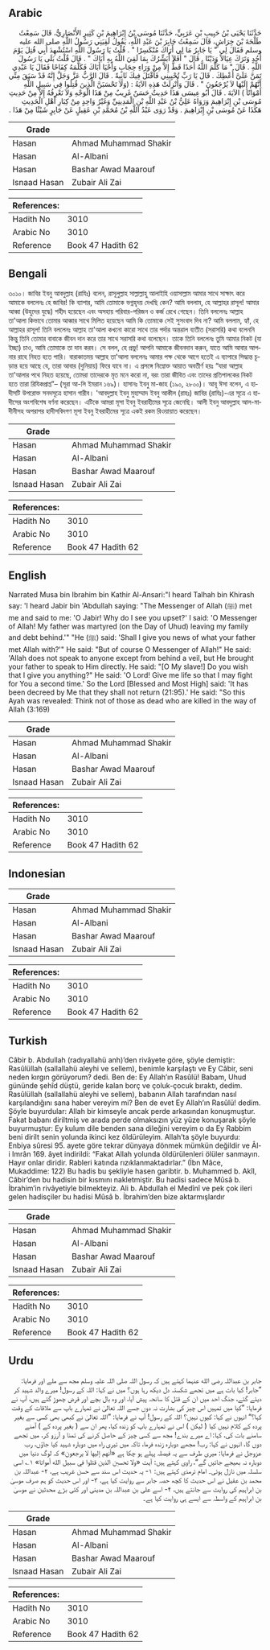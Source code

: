## Arabic


<div dir="rtl" lang="ar" style={{fontSize:'larger',backgroundColor:'#f8f9fa',padding:20}}>
حَدَّثَنَا يَحْيَى بْنُ حَبِيبِ بْنِ عَرَبِيٍّ، حَدَّثَنَا مُوسَى بْنُ إِبْرَاهِيمَ بْنِ كَثِيرٍ الأَنْصَارِيُّ، قَالَ سَمِعْتُ طَلْحَةَ بْنَ خِرَاشٍ، قَالَ سَمِعْتُ جَابِرَ بْنَ عَبْدِ اللَّهِ، يَقُولُ لَقِيَنِي رَسُولُ اللَّهِ صلى الله عليه وسلم فَقَالَ لِي ‏"‏ يَا جَابِرُ مَا لِي أَرَاكَ مُنْكَسِرًا ‏"‏ ‏.‏ قُلْتُ يَا رَسُولَ اللَّهِ اسْتُشْهِدَ أَبِي قُتِلَ يَوْمَ أُحُدٍ وَتَرَكَ عِيَالاً وَدَيْنًا ‏.‏ قَالَ ‏"‏ أَفَلاَ أُبَشِّرُكَ بِمَا لَقِيَ اللَّهُ بِهِ أَبَاكَ ‏"‏ ‏.‏ قَالَ قُلْتُ بَلَى يَا رَسُولَ اللَّهِ ‏.‏ قَالَ ‏"‏ مَا كَلَّمَ اللَّهُ أَحَدًا قَطُّ إِلاَّ مِنْ وَرَاءِ حِجَابٍ وَأَحْيَا أَبَاكَ فَكَلَّمَهُ كِفَاحًا فَقَالَ يَا عَبْدِي تَمَنَّ عَلَىَّ أُعْطِكَ ‏.‏ قَالَ يَا رَبِّ تُحْيِينِي فَأُقْتَلَ فِيكَ ثَانِيةً ‏.‏ قَالَ الرَّبُّ عَزَّ وَجَلَّ إِنَّهُ قَدْ سَبَقَ مِنِّي أَنَّهُمْ إِلَيْهَا لاَ يُرْجَعُونَ ‏"‏ ‏.‏ قَالَ وَأُنْزِلَتْ هَذِهِ الآيَةُ ‏:‏ ‏(‏وَلَاَ تَحْسَبَنَّ الَّذِينَ قُتِلُوا فِي سَبِيلِ اللَّهِ أَمْوَاتًا ‏)‏ الآيَةَ ‏.‏ قَالَ أَبُو عِيسَى هَذَا حَدِيثٌ حَسَنٌ غَرِيبٌ مِنْ هَذَا الْوَجْهِ وَلاَ نَعْرِفُهُ إِلاَّ مِنْ حَدِيثِ مُوسَى بْنِ إِبْرَاهِيمَ وَرَوَاهُ عَلِيُّ بْنُ عَبْدِ اللَّهِ بْنِ الْمَدِينِيِّ وَغَيْرُ وَاحِدٍ مِنْ كِبَارِ أَهْلِ الْحَدِيثِ هَكَذَا عَنْ مُوسَى بْنِ إِبْرَاهِيمَ ‏.‏ وَقَدْ رَوَى عَبْدُ اللَّهِ بْنُ مُحَمَّدِ بْنِ عَقِيلٍ عَنْ جَابِرٍ شَيْئًا مِنْ هَذَا ‏.‏
</div>
<div style={{backgroundColor:'#f8f9fa',padding:20, marginBottom: 10}}><table> <thead> <tr> <th>Grade</th> <th></th> </tr> </thead> <tbody> <tr><td>Hasan</td><td>Ahmad Muhammad Shakir</td></tr><tr><td>Hasan</td><td>Al-Albani</td></tr><tr><td>Hasan</td><td>Bashar Awad Maarouf</td></tr><tr><td>Isnaad Hasan</td><td>Zubair Ali Zai</td></tr></tbody></table><table> <thead> <tr> <th>References:</th> <th></th> </tr> </thead> <tbody><tr><td>Hadith No</td><td>3010</td></tr><tr><td>Arabic No</td><td>3010</td></tr><tr><td>Reference</td><td>Book 47 Hadith 62</td></tr></tbody></table></div>

## Bengali


<div dir="ltr" lang="bn" style={{fontSize:'larger',backgroundColor:'#f8f9fa',padding:20}}>
৩০১০। জাবির ইবনু আবদুল্লাহ (রাযিঃ) বলেন, রাসূলুল্লাহ সাল্লাল্লাহু আলাইহি ওয়াসাল্লাম আমার সাথে সাক্ষাৎ করে আমাকে বললেনঃ হে জাবির! কি ব্যাপার, আমি তোমাকে ভগ্নহৃদয় দেখছি কেন? আমি বললাম, হে আল্লাহর রাসূল! আমার আব্বা (উহুদের যুদ্ধে) শহীদ হয়েছেন এবং অসহায় পরিবার-পরিজন ও কর্জ রেখে গেছেন। তিনি বললেনঃ আল্লাহ তা'আলা কিভাবে তোমার আব্বার সাথে মিলিত হয়েছেন আমি কি তোমাকে সেই সুসংবাদ দিব না? আমি বললাম, হ্যাঁ, হে আল্লাহর রাসূল! তিনি বললেনঃ আল্লাহ তা'আলা কখনো কারো সাথে তার পর্দার অন্তরাল ব্যতীত (সরাসরি) কথা বলেননি কিন্তু তিনি তোমার বাবাকে জীবন দান করে তার সাথে সরাসরি কথা বলেছেন। তাকে তিনি বললেনঃ তুমি আমার নিকট (যা ইচ্ছা) চাও, আমি তোমাকে তা দান করব। সে বলল, হে প্ৰভু! আপনি আমাকে জীবনদান করুন, যাতে আমি আবার আপনার রাহে নিহত হতে পারি। বারাকাতময় আল্লাহ তা'আলা বললেনঃ আমার পক্ষ থেকে আগে হতেই এ ব্যাপারে সিদ্ধান্ত চূড়ান্ত হয়ে আছে যে, তারা আবার (দুনিয়ায়) ফিরে যাবে না। এ প্রসঙ্গে নিম্নোক্ত আয়াত অবতীর্ণ হয়ঃ “যারা আল্লাহ তা'আলার পথে নিহত হয়েছে, তোমরা তাদেরকে মৃত মনে করো না, বরং তারা জীবিত এবং তাদের প্রতিপালকের নিকট হতে তারা রিযিকপ্রাপ্ত”– (সূরা আ-লি ইমরান ১৬৯)। হাসানঃ ইবনু মা-জাহ (১৯০, ২৮০০)। আবূ ঈসা বলেন, এ হাদীসটি উপরোক্ত সনদসূত্রে হাসান গারীব। 'আবদুল্লাহ ইবনু মুহাম্মাদ ইবনু আকীল (রাহঃ) জাবির (রাযিঃ)-এর সূত্রে এ হাদীসের অংশবিশেষ বর্ণনা করেছেন। এটিকে আমরা মূসা ইবনু ইবরাহীমের সূত্রে জেনেছি। আলী ইবনু আবদুল্লাহ আল-মাদীনীসহ অপরাপর হাদীসবিদগণ মূসা ইবনু ইবরাহীমের সূত্রে একই রকম রিওয়ায়াত করেছেন।
</div>
<div style={{backgroundColor:'#f8f9fa',padding:20, marginBottom: 10}}><table> <thead> <tr> <th>Grade</th> <th></th> </tr> </thead> <tbody> <tr><td>Hasan</td><td>Ahmad Muhammad Shakir</td></tr><tr><td>Hasan</td><td>Al-Albani</td></tr><tr><td>Hasan</td><td>Bashar Awad Maarouf</td></tr><tr><td>Isnaad Hasan</td><td>Zubair Ali Zai</td></tr></tbody></table><table> <thead> <tr> <th>References:</th> <th></th> </tr> </thead> <tbody><tr><td>Hadith No</td><td>3010</td></tr><tr><td>Arabic No</td><td>3010</td></tr><tr><td>Reference</td><td>Book 47 Hadith 62</td></tr></tbody></table></div>

## English


<div dir="ltr" lang="en" style={{fontSize:'larger',backgroundColor:'#f8f9fa',padding:20}}>
Narrated Musa bin Ibrahim bin Kathir Al-Ansari:"I heard Talhah bin Khirash say: 'I heard Jabir bin 'Abdullah saying: "The Messenger of Allah (ﷺ) met me and said to me: 'O Jabir! Why do I see you upset?' I said: 'O Messenger of Allah! My father was martyred (on the Day of Uhud) leaving my family and debt behind.'" "He (ﷺ) said: 'Shall I give you news of what your father met Allah with?'" He said: "But of course O Messenger of Allah!" He said: 'Allah does not speak to anyone except from behind a veil, but He brought your father to speak to Him directly. He said: "[O My slave!] Do you wish that I give you anything?" He said: 'O Lord! Give me life so that I may fight for You a second time.' So the Lord [Blessed and Most High] said: 'It has been decreed by Me that they shall not return (21:95).' He said: "So this Ayah was revealed: Think not of those as dead who are killed in the way of Allah (3:169)
</div>
<div style={{backgroundColor:'#f8f9fa',padding:20, marginBottom: 10}}><table> <thead> <tr> <th>Grade</th> <th></th> </tr> </thead> <tbody> <tr><td>Hasan</td><td>Ahmad Muhammad Shakir</td></tr><tr><td>Hasan</td><td>Al-Albani</td></tr><tr><td>Hasan</td><td>Bashar Awad Maarouf</td></tr><tr><td>Isnaad Hasan</td><td>Zubair Ali Zai</td></tr></tbody></table><table> <thead> <tr> <th>References:</th> <th></th> </tr> </thead> <tbody><tr><td>Hadith No</td><td>3010</td></tr><tr><td>Arabic No</td><td>3010</td></tr><tr><td>Reference</td><td>Book 47 Hadith 62</td></tr></tbody></table></div>

## Indonesian


<div dir="ltr" lang="id" style={{fontSize:'larger',backgroundColor:'#f8f9fa',padding:20}}>

</div>
<div style={{backgroundColor:'#f8f9fa',padding:20, marginBottom: 10}}><table> <thead> <tr> <th>Grade</th> <th></th> </tr> </thead> <tbody> <tr><td>Hasan</td><td>Ahmad Muhammad Shakir</td></tr><tr><td>Hasan</td><td>Al-Albani</td></tr><tr><td>Hasan</td><td>Bashar Awad Maarouf</td></tr><tr><td>Isnaad Hasan</td><td>Zubair Ali Zai</td></tr></tbody></table><table> <thead> <tr> <th>References:</th> <th></th> </tr> </thead> <tbody><tr><td>Hadith No</td><td>3010</td></tr><tr><td>Arabic No</td><td>3010</td></tr><tr><td>Reference</td><td>Book 47 Hadith 62</td></tr></tbody></table></div>

## Turkish


<div dir="ltr" lang="tr" style={{fontSize:'larger',backgroundColor:'#f8f9fa',padding:20}}>
Câbir b. Abdullah (radıyallahü anh)’den rivâyete göre, şöyle demiştir: Rasûlüllah (sallallahü aleyhi ve sellem), benimle karşılaştı ve Ey Câbir, seni neden kırgın görüyorum? dedi. Ben de: Ey Allah’ın Rasûlü! Babam, Uhud gününde şehîd düştü, geride kalan borç ve çoluk-çocuk bıraktı, dedim. Rasûlüllah (sallallahü aleyhi ve sellem), babanın Allah tarafından nasıl karşılandığını sana haber vereyim mi? Ben de evet Ey Allah’ın Rasûlü! dedim. Şöyle buyurdular: Allah bir kimseyle ancak perde arkasından konuşmuştur. Fakat babanı diriltmiş ve arada perde olmaksızın yüz yüze konuşarak şöyle buyurmuştur: Ey kulum dile benden sana dileğini vereyim o da Ey Rabbim beni dirilt senin yolunda ikinci kez öldürüleyim. Allah’ta şöyle buyurdu: Enbiya sûresi 95. ayete göre tekrar dünyaya dönmek mümkün değildir ve Âl-i Imrân 169. âyet indirildi: “Fakat Allah yolunda öldürülenleri ölüler sanmayın. Hayır onlar diridir. Rableri katında rızıklanmaktadırlar.” (İbn Mâce, Mukaddime: 122) Bu hadis bu şekliyle hasen garibtir. b. Muhammed b. Akîl, Câbir’den bu hadisin bir kısmını nakletmiştir. Bu hadisi sadece Mûsâ b. İbrahim’in rivâyetiyle bilmekteyiz. Ali b. Abdullah el Medînî ve pek çok ileri gelen hadisçiler bu hadisi Mûsâ b. İbrahim’den bize aktarmışlardır
</div>
<div style={{backgroundColor:'#f8f9fa',padding:20, marginBottom: 10}}><table> <thead> <tr> <th>Grade</th> <th></th> </tr> </thead> <tbody> <tr><td>Hasan</td><td>Ahmad Muhammad Shakir</td></tr><tr><td>Hasan</td><td>Al-Albani</td></tr><tr><td>Hasan</td><td>Bashar Awad Maarouf</td></tr><tr><td>Isnaad Hasan</td><td>Zubair Ali Zai</td></tr></tbody></table><table> <thead> <tr> <th>References:</th> <th></th> </tr> </thead> <tbody><tr><td>Hadith No</td><td>3010</td></tr><tr><td>Arabic No</td><td>3010</td></tr><tr><td>Reference</td><td>Book 47 Hadith 62</td></tr></tbody></table></div>

## Urdu


<div dir="rtl" lang="ur" style={{fontSize:'larger',backgroundColor:'#f8f9fa',padding:20}}>
جابر بن عبداللہ رضی الله عنہما کہتے ہیں کہ رسول اللہ صلی اللہ علیہ وسلم مجھ سے ملے اور فرمایا: ”جابر! کیا بات ہے میں تجھے شکستہ دل دیکھ رہا ہوں؟ میں نے کہا: اللہ کے رسول! میرے والد شہید کر دیئے گئے، جنگ احد میں ان کے قتل کا سانحہ پیش آیا، اور وہ بال بچے اور قرض چھوڑ گئے ہیں، آپ نے فرمایا: ”کیا میں تمہیں اس چیز کی بشارت نہ دوں جسے اللہ تعالیٰ نے تمہارے باپ سے ملاقات کے وقت کہا؟“ انہوں نے کہا: کیوں نہیں؟ اللہ کے رسول! آپ نے فرمایا: ”اللہ تعالیٰ نے کبھی بھی کسی سے بغیر پردہ کے کلام نہیں کیا ( لیکن ) اس نے تمہارے باپ کو زندہ کیا، پھر ان سے ( بغیر پردہ کے ) آمنے سامنے بات کی، کہا: اے میرے بندے! مجھ سے کسی چیز کے حاصل کرنے کی تمنا و آرزو کر، میں تجھے دوں گا، انہوں نے کہا: رب! مجھے دوبارہ زندہ فرما، تاکہ میں تیری راہ میں دوبارہ شہید کیا جاؤں، رب عزوجل نے فرمایا: میری طرف سے یہ فیصلہ پہلے ہو چکا ہے «أنهم إليها لا يرجعون» کہ لوگ دنیا میں دوبارہ نہ بھیجے جائیں گے“، راوی کہتے ہیں: آیت «ولا تحسبن الذين قتلوا في سبيل الله أمواتا» ۱؎ اسی سلسلہ میں نازل ہوئی۔ امام ترمذی کہتے ہیں: ۱- یہ حدیث اس سند سے حسن غریب ہے، ۲- عبداللہ بن محمد بن عقیل نے اس حدیث کا کچھ حصہ جابر سے روایت کیا ہے، ۳- اور اس حدیث کو ہم صرف موسیٰ بن ابراہیم کی روایت سے جانتے ہیں، ۴- اسے علی بن عبداللہ بن مدینی اور کئی بڑے محدثین نے موسیٰ بن ابراہیم کے واسطہ سے ایسے ہی روایت کیا ہے۔
</div>
<div style={{backgroundColor:'#f8f9fa',padding:20, marginBottom: 10}}><table> <thead> <tr> <th>Grade</th> <th></th> </tr> </thead> <tbody> <tr><td>Hasan</td><td>Ahmad Muhammad Shakir</td></tr><tr><td>Hasan</td><td>Al-Albani</td></tr><tr><td>Hasan</td><td>Bashar Awad Maarouf</td></tr><tr><td>Isnaad Hasan</td><td>Zubair Ali Zai</td></tr></tbody></table><table> <thead> <tr> <th>References:</th> <th></th> </tr> </thead> <tbody><tr><td>Hadith No</td><td>3010</td></tr><tr><td>Arabic No</td><td>3010</td></tr><tr><td>Reference</td><td>Book 47 Hadith 62</td></tr></tbody></table></div>